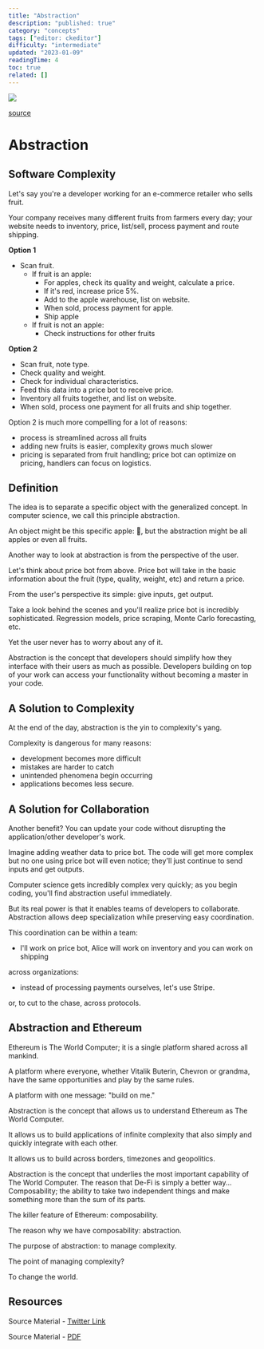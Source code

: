 ```yaml
---
title: "Abstraction"
description: "published: true"
category: "concepts"
tags: ["editor: ckeditor"]
difficulty: "intermediate"
updated: "2023-01-09"
readingTime: 4
toc: true
related: []
---
```


![](/images/abstraction-banner.png)

[source](https://algodaily.com/lessons/object-oriented-programming-class-principles/abstraction)

# Abstraction

## Software Complexity 

Let's say you're a developer working for an e-commerce retailer who sells fruit. 

Your company receives many different fruits from farmers every day; your website needs to inventory, price, list/sell, process payment and route shipping. 

**Option 1**

*   Scan fruit.
    *   If fruit is an apple:
        *   For apples, check its quality and weight, calculate a price.
        *   If it's red, increase price 5%.
        *   Add to the apple warehouse, list on website.
        *   When sold, process payment for apple.
        *   Ship apple
    *   If fruit is not an apple:
        *   Check instructions for other fruits

**Option 2**

*   Scan fruit, note type.
*   Check quality and weight.
*   Check for individual characteristics.
*   Feed this data into a price bot to receive price.
*   Inventory all fruits together, and list on website.
*   When sold, process one payment for all fruits and ship together.

Option 2 is much more compelling for a lot of reasons: 

*   process is streamlined across all fruits 
*   adding new fruits is easier, complexity grows much slower 
*   pricing is separated from fruit handling; price bot can optimize on pricing, handlers can focus on logistics. 

## Definition

The idea is to separate a specific object with the generalized concept. In computer science, we call this principle abstraction. 

An object might be this specific apple: 🍎, but the abstraction might be all apples or even all fruits. 

Another way to look at abstraction is from the perspective of the user. 

Let's think about price bot from above. Price bot will take in the basic information about the fruit (type, quality, weight, etc) and return a price. 

From the user's perspective its simple: give inputs, get output. 

Take a look behind the scenes and you'll realize price bot is incredibly sophisticated. Regression models, price scraping, Monte Carlo forecasting, etc. 

Yet the user never has to worry about any of it. 

Abstraction is the concept that developers should simplify how they interface with their users as much as possible. Developers building on top of your work can access your functionality without becoming a master in your code. 

## A Solution to Complexity

At the end of the day, abstraction is the yin to complexity's yang. 

Complexity is dangerous for many reasons: 

*   development becomes more difficult 
*   mistakes are harder to catch 
*   unintended phenomena begin occurring 
*   applications becomes less secure. 

## A Solution for Collaboration

Another benefit? You can update your code without disrupting the application/other developer's work. 

Imagine adding weather data to price bot. The code will get more complex but no one using price bot will even notice; they'll just continue to send inputs and get outputs. 

Computer science gets incredibly complex very quickly; as you begin coding, you'll find abstraction useful immediately. 

But its real power is that it enables teams of developers to collaborate. Abstraction allows deep specialization while preserving easy coordination. 

This coordination can be within a team: 

*   I'll work on price bot, Alice will work on inventory and you can work on shipping 

across organizations: 

*   instead of processing payments ourselves, let's use Stripe. 

or, to cut to the chase, across protocols.

## Abstraction and Ethereum

Ethereum is The World Computer; it is a single platform shared across all mankind.

A platform where everyone, whether Vitalik Buterin, Chevron or grandma, have the same opportunities and play by the same rules.

A platform with one message: "build on me."

Abstraction is the concept that allows us to understand Ethereum as The World Computer.

It allows us to build applications of infinite complexity that also simply and quickly integrate with each other.

It allows us to build across borders, timezones and geopolitics.

Abstraction is the concept that underlies the most important capability of The World Computer. The reason that De-Fi is simply a better way... Composability; the ability to take two independent things and make something more than the sum of its parts.

The killer feature of Ethereum: composability.

The reason why we have composability: abstraction.

The purpose of abstraction: to manage complexity.

The point of managing complexity?

To change the world.

## Resources

Source Material - [Twitter Link](https://twitter.com/SalomonCrypto/status/1553756628234579968)

Source Material - [PDF](/twitter-pdf-2022-07-31_abstraction.pdf)
